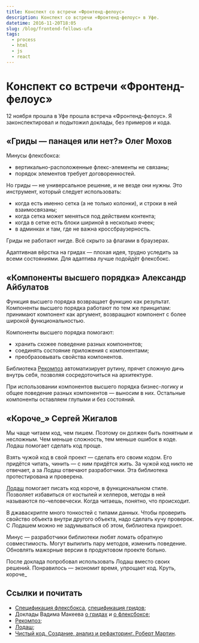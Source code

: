 ```yaml
---
title: Конспект со встречи «Фронтенд-фелоус»
description: Конспект со встречи «Фронтенд-фелоус» в Уфе.
datetime: 2016-11-20T18:05
slug: /blog/frontend-fellows-ufa
tags:
  - process
  - html
  - js
  - react
---
```


# Конспект со встречи «Фронтенд-фелоус»

12 ноября прошла в Уфе прошла встреча «Фронтенд-фелоус». Я законспектировал и подытожил доклады, без примеров и кода.

## «Гриды — панацея или нет?» Олег Мохов

Минусы флексбокса:

- вертикально-расположенные флекс-элементы не связаны;
- порядок элементов требует договоренностей.

Но гриды — не универсальное решение, и не везде они нужны. Это инструмент, который следует использовать:

- когда есть именно сетка (а не только колонки), и строки в ней взаимосвязаны;
- когда сетка может меняться под действием контента;
- когда в сетке есть блоки шириной в несколько ячеек;
- в админках и там, где не важна кроссбраузерность.

Гриды не работают нигде. Всё скрыто за флагами в браузерах.

Адаптивная вёрстка на гридах — плохая идея, трудно уследить за всеми состояниями. Для адаптива лучше подойдёт флексбокс.

## «Компоненты высшего порядка» Александр Айбулатов

Функция высшего порядка возвращает функцию как результат. Компоненты высшего порядка работают по тем же принципам: принимают компонент как аргумент, возвращают компонент с более широкой функциональностью.

Компоненты высшего порядка помогают:

- хранить схожее поведение разных компонентов;
- соединять состояние приложения с компонентами;
- преобразовывать свойства компонентов.

Библиотека [Рекомпоз](https://github.com/acdlite/recompose) автоматизирует рутину, прячет сложную дичь внутрь себя, позволяя сосредоточиться на архитектуре.

При использовании компонентов высшего порядка бизнес-логику и общее поведение разных компонентов — выносим в них. Остальные компоненты оставляем глупыми и без состояний.

## «Короче\_» Сергей Жигалов

Мы чаще читаем код, чем пишем. Поэтому он должен быть понятным и несложным. Чем меньше сложность, тем меньше ошибок в коде. Лодаш помогает сделать код проще.

Взять чужой код в свой проект — сделать его своим кодом. Его придётся читать, чинить — с ним придётся жить. За чужой код никто не отвечает, а за Лодаш отвечают разработчики. Эта библиотека протестирована и проверена.

[Лодаш](https://lodash.com/) помогает писать код короче, в функциональном стиле. Позволяет избавиться от костылей и хелперов, методы в ней называются по-человечески. Когда читаешь, понятно, что происходит.

В джаваскрипте много тонкостей с типами данных. Чтобы проверить свойство объекта внутри другого объекта, надо сделать кучу проверок. С Лодашем можно не задумываться об этом, библиотека прикроет.

Минус — разработчики библиотеки любят ломать обратную совместимость. Могут выпилить пару методов, изменить поведение. Обновлять мажорные версии в продуктовом проекте больно.

После доклада попробовал использовать Лодаш вместо своих решений. Понравилось — экономит время, упрощает код. Круть, короче\_

## Ссылки и почитать

- [Спецификация флексбокса](https://www.w3.org/TR/css-flexbox-1/), [спецификация гридов](https://www.w3.org/TR/2016/CR-css-grid-1-20160929/);
- Доклады Вадима Макеева [о гридах](https://www.youtube.com/watch?v=5yCuzHklYZ4) и [о флексбоксе](https://pepelsbey.net/2013/05/flexbox-gotcha/);
- [Рекомпоз](https://github.com/acdlite/recompose);
- [Лодаш](https://lodash.com/docs/);
- [Чистый код. Создание, анализ и рефакторинг. Роберт Мартин](/blog/clean-code).
